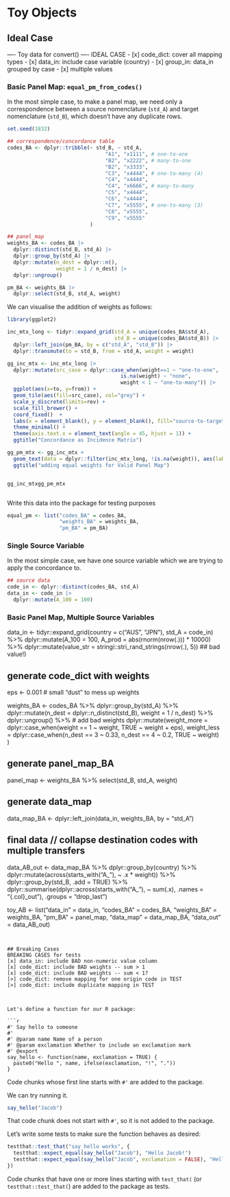 # Toy Objects 


## Ideal Case
---- Toy data for convert() ----
IDEAL CASE
- [x] code_dict: cover all mapping types
- [x] data_in: include case variable (country)
- [x] group_in: data_in grouped by case
- [x] multiple values

### Basic Panel Map: `equal_pm_from_codes()`

In the most simple case, to make a panel map, we need only a correspondence between a source nomenclature (`std_A`) and target nomenclature (`std_B`), which doesn't have any duplicate rows.

```r
set.seed(1832)

## correspondence/concordance table
codes_BA <- dplyr::tribble(~ std_B, ~ std_A,
                                "A1", "x1111", # one-to-one
                                "B2", "x2222", # many-to-one
                                "B2", "x3333",
                                "C3", "x4444", # one-to-many (4)
                                "C4", "x4444",
                                "C4", "x6666", # many-to-many
                                "C5", "x4444",
                                "C6", "x4444",
                                "C7", "x5555", # one-to-many (3)
                                "C8", "x5555",
                                "C9", "x5555"
                           )

## panel_map
weights_BA <- codes_BA |>
  dplyr::distinct(std_B, std_A) |>
  dplyr::group_by(std_A) |>
  dplyr::mutate(n_dest = dplyr::n(),
                weight = 1 / n_dest) |>
  dplyr::ungroup()

pm_BA <- weights_BA |>
  dplyr::select(std_B, std_A, weight)
```

We can visualise the addition of weights as follows:
```r
library(ggplot2)

inc_mtx_long <- tidyr::expand_grid(std_A = unique(codes_BA$std_A),
                                   std_B = unique(codes_BA$std_B)) |>
  dplyr::left_join(pm_BA, by = c("std_A", "std_B")) |>
  dplyr::transmute(to = std_B, from = std_A, weight = weight)

gg_inc_mtx <- inc_mtx_long |>
  dplyr::mutate(src_case = dplyr::case_when(weight==1 ~ "one-to-one",
                                     is.na(weight) ~ "none",
                                     weight < 1 ~ "one-to-many")) |>
  ggplot(aes(x=to, y=from)) +
  geom_tile(aes(fill=src_case), col="grey") +
  scale_y_discrete(limits=rev) +
  scale_fill_brewer() +
  coord_fixed()  +
  labs(x = element_blank(), y = element_blank(), fill="source-to-target") +
  theme_minimal() +
  theme(axis.text.x = element_text(angle = 45, hjust = 1)) +
  ggtitle("Concordance as Incidence Matrix")

gg_pm_mtx <- gg_inc_mtx + 
  geom_text(data = dplyr::filter(inc_mtx_long, !is.na(weight)), aes(label=weight)) +
  ggtitle("adding equal weights for Valid Panel Map")
```

:::: {style="display: flex;"}

::: {}

```r
gg_inc_mtx
```

:::

::: {}

```r
gg_pm_mtx
```
:::

::::





Write this data into the package for testing purposes
```r
equal_pm <- list("codes_BA" = codes_BA,
                 "weights_BA" = weights_BA,
                 "pm_BA" = pm_BA)
```




### Single Source Variable

In the most simple case, we have one source variable which we are trying to apply the concordance to.

```r
## source data
code_in <- dplyr::distinct(codes_BA, std_A)
data_in <- code_in |>
  dplyr::mutate(A_100 = 100)

```


### Basic Panel Map, Multiple Source Variables
data_in <- tidyr::expand_grid(country = c("AUS", "JPN"),
                   std_A = code_in) %>%
  dplyr::mutate(A_100 = 100,
                A_prod = abs(rnorm(nrow(.))) * 10000) %>%
  dplyr::mutate(value_str = stringi::stri_rand_strings(nrow(.), 5)) ## bad value!)



## generate code_dict with weights
eps <- 0.001 # small "dust" to mess up weights

weights_BA <- codes_BA %>%
    dplyr::group_by(std_A) %>%
    dplyr::mutate(n_dest = dplyr::n_distinct(std_B),
                  weight = 1 / n_dest) %>%
    dplyr::ungroup() %>%
  # add bad weights
    dplyr::mutate(weight_more = dplyr::case_when(weight == 1 ~ weight,
                                         TRUE ~ weight + eps),
                  weight_less = dplyr::case_when(n_dest == 3 ~ 0.33,
                                          n_dest == 4 ~ 0.2,
                                          TRUE ~ weight)
                  )

## generate panel_map_BA

panel_map <- weights_BA %>%
  select(std_B, std_A, weight)


## generate data_map
data_map_BA <- dplyr::left_join(data_in, weights_BA, by = "std_A")

## final data // collapse destination codes with multiple transfers
data_AB_out <- data_map_BA %>%
  dplyr::group_by(country) %>%
  dplyr::mutate(across(starts_with("A_"), ~ .x * weight)) %>%
  dplyr::group_by(std_B, .add = TRUE) %>%
  dplyr::summarise(dplyr::across(starts_with("A_"), ~ sum(.x), .names = "{.col}_out"),
                   .groups = "drop_last")

toy_AB <- list("data_in" = data_in,
                "codes_BA" = codes_BA,
                "weights_BA" = weights_BA,
               "pm_BA" = panel_map,
                "data_map" = data_map_BA,
                "data_out" = data_AB_out)

```


## Breaking Cases
BREAKING CASES for tests
[x] data_in: include BAD non-numeric value column
[x] code_dict: include BAD weights -- sum > 1
[x] code_dict: include BAD weights -- sum < 1?
[>] code_dict: remove mapping for one origin code in TEST
[>] code_dict: include duplicate mapping in TEST



Let's define a function for our R package:

```r
#' Say hello to someone
#' 
#' @param name Name of a person
#' @param exclamation Whether to include an exclamation mark
#' @export 
say_hello <- function(name, exclamation = TRUE) {
  paste0("Hello ", name, ifelse(exclamation, "!", "."))
}
```

Code chunks whose first line starts with `#'` are added to the package.

We can try running it.

```r
say_hello("Jacob")
```

That code chunk does not start with `#'`, so it is not added to the package.

Let's write some tests to make sure the function behaves as desired:

```r
testthat::test_that("say_hello works", {
  testthat::expect_equal(say_hello("Jacob"), "Hello Jacob!")
  testthat::expect_equal(say_hello("Jacob", exclamation = FALSE), "Hello Jacob.")
})
```

Code chunks that have one or more lines starting with `test_that(` (or `testthat::test_that(`) are added to the package as tests.
